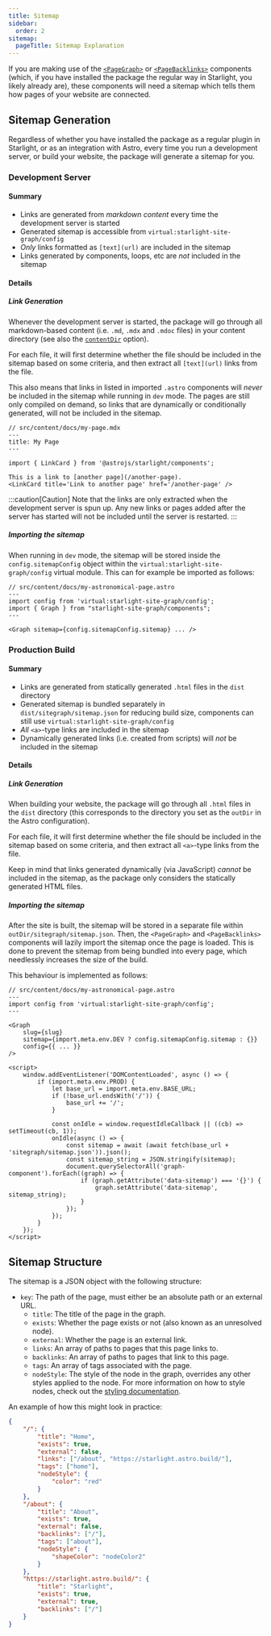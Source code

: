```yaml
---
title: Sitemap
sidebar:
  order: 2
sitemap:
  pageTitle: Sitemap Explanation
---
```


If you are making use of the [`<PageGraph>`](/starlight-site-graph/components/pagegraph) or [`<PageBacklinks>`](/starlight-site-graph/components/pagebacklinks) components
(which, if you have installed the package the regular way in Starlight, you likely already are),
these components will need a sitemap which tells them how pages of your website are connected.

## Sitemap Generation

Regardless of whether you have installed the package as a regular plugin in Starlight, or as an integration with Astro,
every time you run a development server, or build your website, the package will generate a sitemap for you.


### Development Server

#### Summary
- Links are generated from *markdown content* every time the development server is started
- Generated sitemap is accessible from `virtual:starlight-site-graph/config`
- *Only* links formatted as `[text](url)` are included in the sitemap
- Links generated by components, loops, etc are _not_ included in the sitemap

#### Details
##### Link Generation

Whenever the development server is started, the package will
go through all markdown-based content (i.e. `.md`, `.mdx` and `.mdoc` files) in your content directory
(see also the [`contentDir`](/starlight-site-graph/configuration/sitemap/inclusion/#content-root) option).

For each file, it will first determine whether the file should be included in the sitemap based on some criteria,
and then extract all `[text](url)` links from the file.

This also means that links in listed in imported `.astro` components will _never_ be included in the sitemap while running in `dev` mode.
The pages are still only compiled on demand, so links that are dynamically or conditionally generated, will not be included in the sitemap.

```mdx ins="[another page](/another-page)" del="<LinkCard title='Link to another page' href='/another-page' />"
// src/content/docs/my-page.mdx
---
title: My Page
---

import { LinkCard } from '@astrojs/starlight/components';

This is a link to [another page](/another-page).
<LinkCard title='Link to another page' href='/another-page' />

```

:::caution[Caution]
Note that the links are only extracted when the development server is spun up.
Any new links or pages added after the server has started will not be included until the server is restarted.
:::


##### Importing the sitemap

When running in `dev` mode, the sitemap will be stored inside the `config.sitemapConfig` object within
the `virtual:starlight-site-graph/config` virtual module. This can for example be imported as follows:

```astro
// src/content/docs/my-astronomical-page.astro
---
import config from 'virtual:starlight-site-graph/config';
import { Graph } from "starlight-site-graph/components";
---

<Graph sitemap={config.sitemapConfig.sitemap} ... />
```

### Production Build

#### Summary
- Links are generated from statically generated `.html` files in the `dist` directory
- Generated sitemap is bundled separately in `dist/sitegraph/sitemap.json` for reducing build size, components can still use `virtual:starlight-site-graph/config`
- _All_ `<a>`-type links are included in the sitemap
- Dynamically generated links (i.e. created from scripts) will _not_ be included in the sitemap

#### Details
##### Link Generation

When building your website, the package will go through all `.html` files in the `dist` directory
(this corresponds to the directory you set as the `outDir` in the Astro configuration).

For each file, it will first determine whether the file should be included in the sitemap based on some criteria,
and then extract all `<a>`-type links from the file.

Keep in mind that links generated dynamically (via JavaScript) _cannot_ be included in the sitemap,
as the package only considers the statically generated HTML files.

##### Importing the sitemap

After the site is built, the sitemap will be stored in a separate file within `outDir/sitegraph/sitemap.json`.
Then, the `<PageGraph>` and `<PageBacklinks>` components will lazily import the sitemap once the page is loaded.
This is done to prevent the sitemap from being bundled into every page, which needlessly increases the size of the build.

This behaviour is implemented as follows:

```astro
// src/content/docs/my-astronomical-page.astro
---
import config from 'virtual:starlight-site-graph/config';
---

<Graph
	slug={slug}
	sitemap={import.meta.env.DEV ? config.sitemapConfig.sitemap : {}}
	config={{ ... }}
/>

<script>
    window.addEventListener('DOMContentLoaded', async () => {
        if (import.meta.env.PROD) {
            let base_url = import.meta.env.BASE_URL;
            if (!base_url.endsWith('/')) {
                base_url += '/';
            }

            const onIdle = window.requestIdleCallback || ((cb) => setTimeout(cb, 1));
            onIdle(async () => {
                const sitemap = await (await fetch(base_url + 'sitegraph/sitemap.json')).json();
                const sitemap_string = JSON.stringify(sitemap);
                document.querySelectorAll('graph-component').forEach((graph) => {
                    if (graph.getAttribute('data-sitemap') === '{}') {
                        graph.setAttribute('data-sitemap', sitemap_string);
                    }
                });
            });
        }
    });
</script>
```


## Sitemap Structure

The sitemap is a JSON object with the following structure:
- `key`: The path of the page, must either be an absolute path or an external URL.
	- `title`: The title of the page in the graph.<br/>
	- `exists`: Whether the page exists or not (also known as an unresolved node).
	- `external`: Whether the page is an external link.<br/>
	- `links`: An array of paths to pages that this page links to.
	- `backlinks`: An array of paths to pages that link to this page.
	- `tags`: An array of tags associated with the page.<br/>
	- `nodeStyle`: The style of the node in the graph, overrides any other styles applied to the node. For more information on how to style nodes, check out the [styling documentation](/starlight-site-graph/configuration/graph/nodestyle).

An example of how this might look in practice:

```json
{
	"/": {
		"title": "Home",
		"exists": true,
		"external": false,
		"links": ["/about", "https://starlight.astro.build/"],
		"tags": ["home"],
		"nodeStyle": {
			"color": "red"
		}
	},
	"/about": {
		"title": "About",
		"exists": true,
		"external": false,
		"backlinks": ["/"],
		"tags": ["about"],
		"nodeStyle": {
			"shapeColor": "nodeColor2"
		}
	},
	"https://starlight.astro.build/": {
		"title": "Starlight",
		"exists": true,
		"external": true,
		"backlinks": ["/"]
	}
}
```
